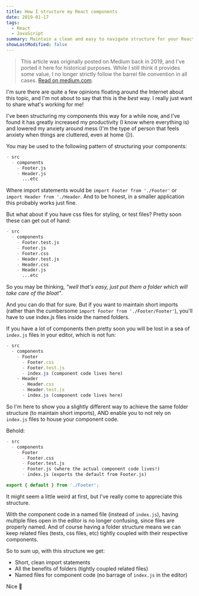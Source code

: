 ```yaml
---
title: How I structure my React components
date: 2019-01-17
tags:
  - React
  - JavaScript
summary: Maintain a clean and easy to navigate structure for your React components using folders, and without relying on index.js files!
showLastModified: false
---
```


> This article was originally posted on Medium back in 2019, and I've ported it here for historical purposes. While I still think it provides some value, I no longer strictly follow the barrel file convention in all cases. [Read on medium.com](https://medium.com/@melanieseltzer/how-i-structure-my-react-components-79e8c0654ca0).

I'm sure there are quite a few opinions floating around the Internet about this topic, and I'm not about to say that this is the _best_ way. I really just want to share what's working for me!

I've been structuring my components this way for a while now, and I've found it has greatly increased my productivity (I know where everything is) and lowered my anxiety around mess (I'm the type of person that feels anxiety when things are cluttered, even at home 😐).

You may be used to the following pattern of structuring your components:

```md
- src
  - components
    - Footer.js
    - Header.js
      ...etc
```

Where import statements would be `import Footer from './Footer'` or `import Header from './Header`. And to be honest, in a smaller application this probably works just fine.

But what about if you have css files for styling, or test files? Pretty soon these can get out of hand:

```md
- src
  - components
    - Footer.test.js
    - Footer.js
    - Footer.css
    - Header.test.js
    - Header.css
    - Header.js
      ...etc
```

So you may be thinking, _"well that's easy, just put them a folder which will take care of the bloat"_.

And you can do that for sure. But if you want to maintain short imports (rather than the cumbersome `import Footer from './Footer/Footer'`), you'll have to use index.js files inside the named folders.

If you have a lot of components then pretty soon you will be lost in a sea of `index.js` files in your editor, which is not fun:

```js
- src
  - components
    - Footer
      - Footer.css
      - Footer.test.js
      - index.js (component code lives here)
    - Header
      - Header.css
      - Header.test.js
      - index.js (component code lives here)
```

So I'm here to show you a slightly different way to achieve the same folder structure (to maintain short imports), AND enable you to not rely on `index.js` files to house your component code.

Behold:

```md
- src
  - components
    - Footer
      - Footer.css
      - Footer.test.js
      - Footer.js (where the actual component code lives!)
      - index.js (exports the default from Footer.js)
```

```js Footer/index.js
export { default } from './Footer';
```

It might seem a little weird at first, but I've really come to appreciate this structure.

With the component code in a named file (instead of `index.js`), having multiple files open in the editor is no longer confusing, since files are properly named. And of course having a folder structure means we can keep related files (tests, css files, etc) tightly coupled with their respective components.

So to sum up, with this structure we get:

- Short, clean import statements
- All the benefits of folders (tightly coupled related files)
- Named files for component code (no barrage of `index.js` in the editor)

Nice 🎉
